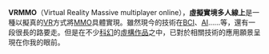 '''VRMMO'''（Virtual Reality Massive multiplayer online），'''虛擬實境多人線上'''是一種以擬真的[[虚拟现实|VR]]方式將[[大型多人線上遊戲|MMO]]具體實現。雖然現今的技術在[[脑机接口|BCI]]、[[人工智能|AI]]……等，還有一段很長的路要走。但是在不少[[科幻|科幻]]的[[虛構作品|虛構作品]]之中，已對於相關技術的應用願景呈現在你我的眼前。